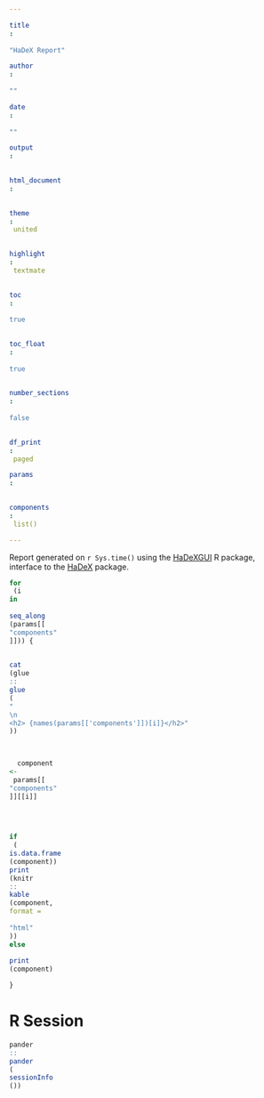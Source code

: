 ```yaml
---
title: "HaDeX Report"
author: ""
date: ""
output:
  html_document:
    theme: united
    highlight: textmate
    toc: true
    toc_float: true
    number_sections: false
    df_print: paged
params:
  components: list()
---
```


<style type="text/css">
span { 
      display: block;
      max-width: 100%;
      word-wrap: break-word;
    }
</style>



Report generated on `r Sys.time()` using the [HaDeXGUI](http://github.com/hadexversum/HaDeXGUI) R package, interface
to the [HaDeX](http://github.com/hadexversum/HaDeX) package.

```r

for (i in seq_along(params[["components"]])) {
  cat(glue::glue("\n<h2> {names(params[['components']])[i]}</h2>"))
  
  component <- params[["components"]][[i]]
  
  if (is.data.frame(component)) print(knitr::kable(component, format = "html")) else print(component)
}

```

# R Session

```r

pander::pander(sessionInfo())

```

